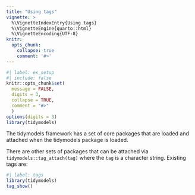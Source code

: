 ```yaml
---
title: "Using tags"
vignette: >
  %\VignetteIndexEntry{Using tags}
  %\VignetteEngine{quarto::html}
  %\VignetteEncoding{UTF-8}
knitr:
  opts_chunk:
    collapse: true
    comment: '#>'
---
```


```r
#| label: ex_setup
#| include: false
knitr::opts_chunk$set(
  message = FALSE,
  digits = 3,
  collapse = TRUE,
  comment = "#>"
  )
options(digits = 3)
library(tidymodels)
```

The tidymodels framework has a set of core packages that are loaded and attached when the tidymodels package is loaded. 

There are other sets of packages that can be attached via `tidymodels::tag_attach(tag)` where the `tag` is a character string. Existing tags are:

```r
#| label: tags
library(tidymodels)
tag_show()
```

 
